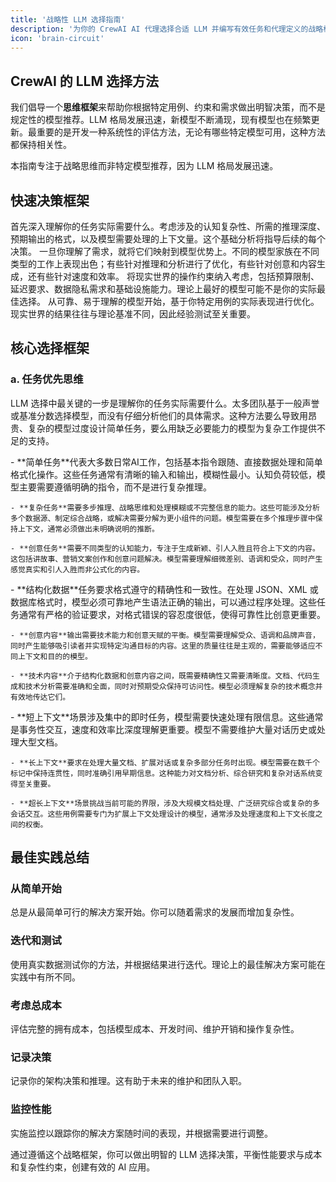 ```yaml
---
title: '战略性 LLM 选择指南'
description: '为你的 CrewAI AI 代理选择合适 LLM 并编写有效任务和代理定义的战略框架'
icon: 'brain-circuit'
---
```


## CrewAI 的 LLM 选择方法

我们倡导一个**思维框架**来帮助你根据特定用例、约束和需求做出明智决策，而不是规定性的模型推荐。LLM 格局发展迅速，新模型不断涌现，现有模型也在频繁更新。最重要的是开发一种系统性的评估方法，无论有哪些特定模型可用，这种方法都保持相关性。

<Note>
本指南专注于战略思维而非特定模型推荐，因为 LLM 格局发展迅速。
</Note>

## 快速决策框架

<Steps>
  <Step title="分析你的任务">
    首先深入理解你的任务实际需要什么。考虑涉及的认知复杂性、所需的推理深度、预期输出的格式，以及模型需要处理的上下文量。这个基础分析将指导后续的每个决策。
  </Step>
  <Step title="映射模型能力">
    一旦你理解了需求，就将它们映射到模型优势上。不同的模型家族在不同类型的工作上表现出色；有些针对推理和分析进行了优化，有些针对创意和内容生成，还有些针对速度和效率。
  </Step>
  <Step title="考虑约束条件">
    将现实世界的操作约束纳入考虑，包括预算限制、延迟要求、数据隐私需求和基础设施能力。理论上最好的模型可能不是你的实际最佳选择。
  </Step>
  <Step title="测试和迭代">
    从可靠、易于理解的模型开始，基于你特定用例的实际表现进行优化。现实世界的结果往往与理论基准不同，因此经验测试至关重要。
  </Step>
</Steps>

## 核心选择框架

### a. 任务优先思维

LLM 选择中最关键的一步是理解你的任务实际需要什么。太多团队基于一般声誉或基准分数选择模型，而没有仔细分析他们的具体需求。这种方法要么导致用昂贵、复杂的模型过度设计简单任务，要么用缺乏必要能力的模型为复杂工作提供不足的支持。

<Tabs>
  <Tab title="推理复杂性">
    - **简单任务**代表大多数日常AI工作，包括基本指令跟随、直接数据处理和简单格式化操作。这些任务通常有清晰的输入和输出，模糊性最小。认知负荷较低，模型主要需要遵循明确的指令，而不是进行复杂推理。

    - **复杂任务**需要多步推理、战略思维和处理模糊或不完整信息的能力。这些可能涉及分析多个数据源、制定综合战略，或解决需要分解为更小组件的问题。模型需要在多个推理步骤中保持上下文，通常必须做出未明确说明的推断。

    - **创意任务**需要不同类型的认知能力，专注于生成新颖、引人入胜且符合上下文的内容。这包括讲故事、营销文案创作和创意问题解决。模型需要理解细微差别、语调和受众，同时产生感觉真实和引人入胜而非公式化的内容。
  </Tab>
  
  <Tab title="输出要求">
    - **结构化数据**任务要求格式遵守的精确性和一致性。在处理 JSON、XML 或数据库格式时，模型必须可靠地产生语法正确的输出，可以通过程序处理。这些任务通常有严格的验证要求，对格式错误的容忍度很低，使得可靠性比创意更重要。

    - **创意内容**输出需要技术能力和创意天赋的平衡。模型需要理解受众、语调和品牌声音，同时产生能够吸引读者并实现特定沟通目标的内容。这里的质量往往是主观的，需要能够适应不同上下文和目的的模型。

    - **技术内容**介于结构化数据和创意内容之间，既需要精确性又需要清晰度。文档、代码生成和技术分析需要准确和全面，同时对预期受众保持可访问性。模型必须理解复杂的技术概念并有效地传达它们。
  </Tab>
  
  <Tab title="上下文需求">
    - **短上下文**场景涉及集中的即时任务，模型需要快速处理有限信息。这些通常是事务性交互，速度和效率比深度理解更重要。模型不需要维护大量对话历史或处理大型文档。

    - **长上下文**要求在处理大量文档、扩展对话或复杂多部分任务时出现。模型需要在数千个标记中保持连贯性，同时准确引用早期信息。这种能力对文档分析、综合研究和复杂对话系统变得至关重要。

    - **超长上下文**场景挑战当前可能的界限，涉及大规模文档处理、广泛研究综合或复杂的多会话交互。这些用例需要专门为扩展上下文处理设计的模型，通常涉及处理速度和上下文长度之间的权衡。
  </Tab>
</Tabs>

## 最佳实践总结

### 从简单开始
总是从最简单可行的解决方案开始。你可以随着需求的发展而增加复杂性。

### 迭代和测试
使用真实数据测试你的方法，并根据结果进行迭代。理论上的最佳解决方案可能在实践中有所不同。

### 考虑总成本
评估完整的拥有成本，包括模型成本、开发时间、维护开销和操作复杂性。

### 记录决策
记录你的架构决策和推理。这有助于未来的维护和团队入职。

### 监控性能
实施监控以跟踪你的解决方案随时间的表现，并根据需要进行调整。

通过遵循这个战略框架，你可以做出明智的 LLM 选择决策，平衡性能要求与成本和复杂性约束，创建有效的 AI 应用。
